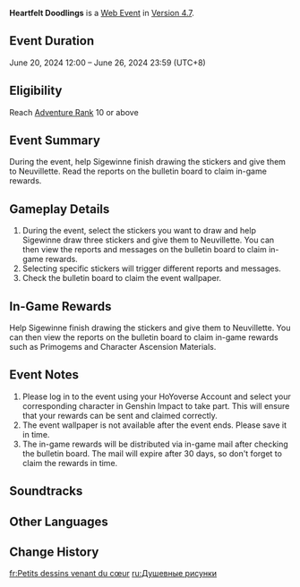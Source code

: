 {{Event Tabs}}
{{Stub|Add the soundtrack}}
{{Event
|name              = Heartfelt Doodlings
|image             = Heartfelt Doodlings.png
|type              = Web
|group             = Character Release
|time_known        = yes
|time_start        = 2024-06-20 12:00:00
|time_start_offset = GMT+8
|time_end          = 2024-06-26 23:59:59
|time_end_offset   = GMT+8
|link              = https://genshin.hoyoverse.com/en/news/detail/124175
|link2             = https://act.hoyoverse.com/ys/event/e20240620sigewinne-ktlz9u/index.html
|link2name         = Event Page
|characters        = Sigewinne; Ottnit; Hubel; Iaune; Neuvillette; Sedene
}}
'''Heartfelt Doodlings''' is a [[Web Event]] in [[Version 4.7]].

==Event Duration==
June 20, 2024 12:00 – June 26, 2024 23:59 (UTC+8)

==Eligibility==
Reach [[Adventure Rank]] 10 or above

==Event Summary==
During the event, help Sigewinne finish drawing the stickers and give them to Neuvillette. Read the reports on the bulletin board to claim in-game rewards.

==Gameplay Details==
# During the event, select the stickers you want to draw and help Sigewinne draw three stickers and give them to Neuvillette. You can then view the reports and messages on the bulletin board to claim in-game rewards.
# Selecting specific stickers will trigger different reports and messages.
# Check the bulletin board to claim the event wallpaper.

==In-Game Rewards==
Help Sigewinne finish drawing the stickers and give them to Neuvillette. You can then view the reports on the bulletin board to claim in-game rewards such as Primogems and Character Ascension Materials.
{{Card List|delim=;|show_caption=1|Primogem*40;Mystic Enhancement Ore*2;Varunada Lazurite Fragment*3;Mora*20,000}}

==Event Notes==
# Please log in to the event using your HoYoverse Account and select your corresponding character in Genshin Impact to take part. This will ensure that your rewards can be sent and claimed correctly.
# The event wallpaper is not available after the event ends. Please save it in time.
# The in-game rewards will be distributed via in-game mail after checking the bulletin board. The mail will expire after 30 days, so don't forget to claim the rewards in time.

==Soundtracks==
{{Soundtracks by Category Table|type=eventgameplay}}

==Other Languages==
{{Other Languages
|en       = Heartfelt Doodlings
|zhs      = 心意涂鸦
|zhs_rm   = 
|zht      = 心意塗鴉
|zht_rm   = 
|zh_tl    = 
|ja       = 絵に込めるまごころ
|ja_rm    = E ni Komeru Magokoro
|ja_tl    = Sincerity Put Into Drawings
|ko       = 살짝 진심인 낙서
|ko_rm    = 
|ko_tl    = 
|es       = Dibujos con el corazón
|es_tl    = Drawings With the Heart
|fr       = Petits dessins venant du cœur
|fr_tl    = Small Drawings From the Heart
|ru       = Душевные рисунки
|ru_tl    = 
|th       = ภาพวาดสื่อใจ
|th_rm    = 
|th_tl    = 
|vi       = Nét Bút Chân Thành
|vi_tl    = 
|de       = Herzliche Graffiti
|de_tl    = Heartfelt Graffiti
|id       = Coretan Penuh Cinta
|id_tl    = Scribbles Full of Love
|pt       = Graffiti de Coração
|pt_tl    = 
|tr       = İçten Çizgiler
|tr_tl    = 
|it       = Scarabocchi sinceri
|it_tl    = 
}}

==Change History==
{{Change History|4.7}}

[[fr:Petits dessins venant du cœur]]
[[ru:Душевные рисунки]]